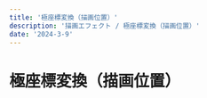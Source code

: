 ---
title: '極座標変換（描画位置）'
description: '描画エフェクト / 極座標変換（描画位置）'
date: '2024-3-9'
---
# 極座標変換（描画位置）